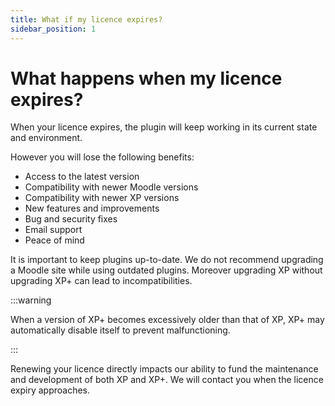 ```yaml
---
title: What if my licence expires?
sidebar_position: 1
---
```


# What happens when my licence expires?

When your licence expires, the plugin will keep working in its current state and environment.

However you will lose the following benefits:

- Access to the latest version
- Compatibility with newer Moodle versions
- Compatibility with newer XP versions
- New features and improvements
- Bug and security fixes
- Email support
- Peace of mind

It is important to keep plugins up-to-date. We do not recommend upgrading a Moodle site while using outdated plugins. Moreover upgrading XP without upgrading XP+ can lead to incompatibilities.

:::warning

When a version of XP+ becomes excessively older than that of XP, XP+ may automatically disable itself to prevent malfunctioning.

:::

Renewing your licence directly impacts our ability to fund the maintenance and development of both XP and XP+. We will contact you when the licence expiry approaches.

